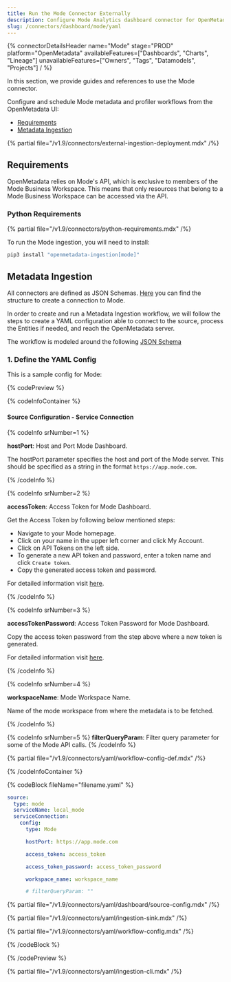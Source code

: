 ```yaml
---
title: Run the Mode Connector Externally
description: Configure Mode Analytics dashboard connector for OpenMetadata using YAML. Step-by-step setup guide with examples to integrate your Mode dashboards seamlessly.
slug: /connectors/dashboard/mode/yaml
---
```




{% connectorDetailsHeader
name="Mode"
stage="PROD"
platform="OpenMetadata"
availableFeatures=["Dashboards", "Charts", "Lineage"]
unavailableFeatures=["Owners", "Tags", "Datamodels", "Projects"]
/ %}

In this section, we provide guides and references to use the Mode connector.

Configure and schedule Mode metadata and profiler workflows from the OpenMetadata UI:

- [Requirements](#requirements)
- [Metadata Ingestion](#metadata-ingestion)

{% partial file="/v1.9/connectors/external-ingestion-deployment.mdx" /%}

## Requirements

OpenMetadata relies on Mode's API, which is exclusive to members of the Mode Business Workspace. This means that only resources that belong to a Mode Business Workspace can be accessed via the API.

### Python Requirements

{% partial file="/v1.9/connectors/python-requirements.mdx" /%}

To run the Mode ingestion, you will need to install:

```bash
pip3 install "openmetadata-ingestion[mode]"
```

## Metadata Ingestion

All connectors are defined as JSON Schemas.
[Here](https://github.com/open-metadata/OpenMetadata/blob/main/openmetadata-spec/src/main/resources/json/schema/entity/services/connections/dashboard/modeConnection.json)
you can find the structure to create a connection to Mode.

In order to create and run a Metadata Ingestion workflow, we will follow
the steps to create a YAML configuration able to connect to the source,
process the Entities if needed, and reach the OpenMetadata server.

The workflow is modeled around the following
[JSON Schema](https://github.com/open-metadata/OpenMetadata/blob/main/openmetadata-spec/src/main/resources/json/schema/metadataIngestion/workflow.json)

### 1. Define the YAML Config

This is a sample config for Mode:

{% codePreview %}

{% codeInfoContainer %}

#### Source Configuration - Service Connection

{% codeInfo srNumber=1 %}

**hostPort**: Host and Port Mode Dashboard.

The hostPort parameter specifies the host and port of the Mode server. This should be specified as a string in the format `https://app.mode.com`.

{% /codeInfo %}

{% codeInfo srNumber=2 %}

**accessToken**: Access Token for Mode Dashboard.

Get the Access Token by following below mentioned steps:
- Navigate to your Mode homepage.
- Click on your name in the upper left corner and click My Account.
- Click on API Tokens on the left side.
- To generate a new API token and password, enter a token name and click `Create token`.
- Copy the generated access token and password.

For detailed information visit [here](https://mode.com/developer/api-reference/introduction/).

{% /codeInfo %}

{% codeInfo srNumber=3 %}

**accessTokenPassword**: Access Token Password for Mode Dashboard.

Copy the access token password from the step above where a new token is generated.

For detailed information visit [here](https://mode.com/developer/api-reference/introduction/).

{% /codeInfo %}

{% codeInfo srNumber=4 %}

**workspaceName**: Mode Workspace Name.

Name of the mode workspace from where the metadata is to be fetched.

{% /codeInfo %}

{% codeInfo srNumber=5 %}
**filterQueryParam**: Filter query parameter for some of the Mode API calls.
{% /codeInfo %}

<SourceConfigDef />

<IngestionSinkDef />

{% partial file="/v1.9/connectors/yaml/workflow-config-def.mdx" /%}

{% /codeInfoContainer %}

{% codeBlock fileName="filename.yaml" %}

```yaml {% isCodeBlock=true %}
source:
  type: mode
  serviceName: local_mode
  serviceConnection:
    config:
      type: Mode
```
```yaml {% srNumber=1 %}
      hostPort: https://app.mode.com
```
```yaml {% srNumber=2 %}
      access_token: access_token
```
```yaml {% srNumber=3 %}
      access_token_password: access_token_password
```
```yaml {% srNumber=4 %}
      workspace_name: workspace_name
```
```yaml {% srNumber=5 %}
      # filterQueryParam: ""
```

{% partial file="/v1.9/connectors/yaml/dashboard/source-config.mdx" /%}

{% partial file="/v1.9/connectors/yaml/ingestion-sink.mdx" /%}

{% partial file="/v1.9/connectors/yaml/workflow-config.mdx" /%}

{% /codeBlock %}

{% /codePreview %}

{% partial file="/v1.9/connectors/yaml/ingestion-cli.mdx" /%}

